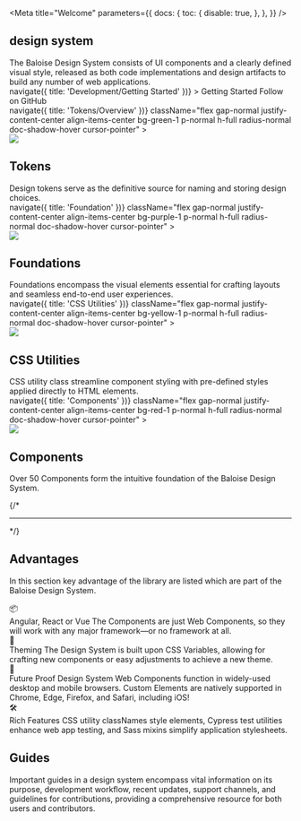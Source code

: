 
<Meta
  title="Welcome"
  parameters={{
    docs: {
      toc: {
        disable: true,
      },
    },
  }}
/>

<Unstyled>
  <bal-doc-app class="home-stage">
    <div className="flex gap-large">
      <div>
        <bal-logo animated={true} class="mb-small"></bal-logo>
        <h2 className="subtitle text-xxxxx-large">design system</h2>
      </div>
    </div>
    <bal-text size="lead" class="my-large">
      The Baloise Design System consists of UI components and a clearly defined visual style, released as both code
      implementations and design artifacts to build any number of web applications.
    </bal-text>
    <div className="flex gap-normal flex-wrap">
      <a
        className="button is-primary"
        style={{ width: 'auto' }}
        onClick={() => navigate({ title: 'Development/Getting Started' })}
      >
        Getting Started
      </a>
      <CodeSandbox />
      <bal-button color="info" href="https://github.com/baloise/design-system" target="_blank">
        Follow on GitHub
      </bal-button>
    </div>

  </bal-doc-app>
</Unstyled>


<Unstyled>
  <div className="grid is-multiline mt-x-large" style={{ '--bal-column-gap': '.5rem' }}>
    <div className="col is-6">
      <div className="h-full">
        <a
          onClick={() => navigate({ title: 'Tokens/Overview' })}
          className="flex gap-normal justify-content-center align-items-center bg-green-1 p-normal h-full radius-normal doc-shadow-hover cursor-pointer"
        >
          <div style={{ minWidth: '80px' }}>
            <img src={PuzzleGreen} style={{ width: '80px' }} />
          </div>
          <div>
            <h2 className="title text-large mb-xx-small">Tokens</h2>
            <span>Design tokens serve as the definitive source for naming and storing design choices.</span>
          </div>
        </a>
      </div>
    </div>
    <div className="col is-6">
      <div className="h-full">
        <a
          onClick={() => navigate({ title: 'Foundation' })}
          className="flex gap-normal justify-content-center align-items-center bg-purple-1 p-normal h-full radius-normal doc-shadow-hover cursor-pointer"
        >
          <div style={{ minWidth: '80px' }}>
            <img src={PuzzlePurple} style={{ width: '80px' }} />
          </div>
          <div>
            <h2 className="title text-large mb-xx-small">Foundations</h2>
            <span>
              Foundations encompass the visual elements essential for crafting layouts and seamless end-to-end user
              experiences.
            </span>
          </div>
        </a>
      </div>
    </div>
    <div className="col is-6">
      <div className="h-full">
        <a
          onClick={() => navigate({ title: 'CSS Utilities' })}
          className="flex gap-normal justify-content-center align-items-center bg-yellow-1 p-normal h-full radius-normal doc-shadow-hover cursor-pointer"
        >
          <div style={{ minWidth: '80px' }}>
            <img src={PuzzleYellow} style={{ width: '80px' }} />
          </div>
          <div>
            <h2 className="title text-large mb-xx-small">CSS Utilities</h2>
            <span>
              CSS utility class streamline component styling with pre-defined styles applied directly to HTML elements.
            </span>
          </div>
        </a>
      </div>
    </div>
    <div className="col is-6">
      <div className="h-full">
        <a
          onClick={() => navigate({ title: 'Components' })}
          className="flex gap-normal justify-content-center align-items-center bg-red-1 p-normal h-full radius-normal doc-shadow-hover cursor-pointer"
        >
          <div style={{ minWidth: '80px' }}>
            <img src={PuzzleRed} style={{ width: '80px' }} />
          </div>
          <div>
            <h2 className="title text-large mb-xx-small">Components</h2>
            <span>Over 50 Components form the intuitive foundation of the Baloise Design System.</span>
          </div>
        </a>
      </div>
    </div>
  </div>
</Unstyled>

{/* <hr className="sb-unstyled" /> */}

## Advantages

In this section key advantage of the library are listed which are part of the Baloise Design System.

<Unstyled>
  <div className="grid is-multiline mt-medium" style={{ '--bal-column-gap': '.5rem' }}>
    <div className="col is-6">
      <div className="h-full">
        <div className="flex flex-direction-row justify-content-center align-items-center gap-normal border-grey radius-normal p-normal h-full">
          <span className="text-xxxx-large mb-small text-align-center" style={{ height: '64px', minWidth: '80px' }}>
            📦
          </span>
          <div>
            <span className="title text-large mb-x-small">Angular, React or Vue</span>
            <span>
              The Components are just Web Components, so they will work with any major framework—or no framework at all.
            </span>
          </div>
        </div>
      </div>
    </div>
    <div className="col is-6">
      <div className="h-full">
        <div className="flex flex-direction-row justify-content-center align-items-center gap-normal border-grey radius-normal p-normal h-full">
          <span className="text-xxxx-large mb-small text-align-center" style={{ height: '64px', minWidth: '80px' }}>
            🎨
          </span>
          <div>
            <span className="title text-large mb-x-small">Theming</span>
            <span>
              The Design System is built upon CSS Variables, allowing for crafting new components or easy adjustments to
              achieve a new theme.
            </span>
          </div>
        </div>
      </div>
    </div>
    <div className="col is-6">
      <div className="h-full">
        <div className="flex flex-direction-row justify-content-center align-items-center gap-normal border-grey radius-normal p-normal h-full">
          <span className="text-xxxx-large mb-small text-align-center" style={{ height: '64px', minWidth: '80px' }}>
            🔮
          </span>
          <div>
            <span className="title text-large mb-x-small">Future Proof</span>
            <span>
              Design System Web Components function in widely-used desktop and mobile browsers. Custom Elements are
              natively supported in Chrome, Edge, Firefox, and Safari, including iOS!
            </span>
          </div>
        </div>
      </div>
    </div>
    <div className="col is-6">
      <div className="h-full">
        <div className="flex flex-direction-row justify-content-center align-items-center gap-normal border-grey radius-normal p-normal h-full">
          <span className="text-xxxx-large mb-small text-align-center" style={{ height: '64px', minWidth: '80px' }}>
            🛠️
          </span>
          <div>
            <span className="title text-large mb-x-small">Rich Features</span>
            <span>
              CSS utility classNames style elements, Cypress test utilities enhance web app testing, and Sass mixins
              simplify application stylesheets.
            </span>
          </div>
        </div>
      </div>
    </div>
  </div>
</Unstyled>

## Guides

Important guides in a design system encompass vital information on its purpose, development workflow, recent updates,
support channels, and guidelines for contributions, providing a comprehensive resource for both users and contributors.

<WelcomeGuide />

<Footer />
